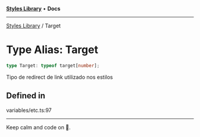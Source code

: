 
<Meta title="Libs/Styles/type-aliases/Target" />



[**Styles Library**](/?path=/docs/libs-styles-overview--page) • **Docs**

***

[Styles Library](/?path=/docs/libs-styles-overview--page) / Target

# Type Alias: Target

```ts
type Target: typeof target[number];
```

Tipo de redirect de link utilizado nos estilos

## Defined in

variables/etc.ts:97


***

Keep calm and code on 🤘.